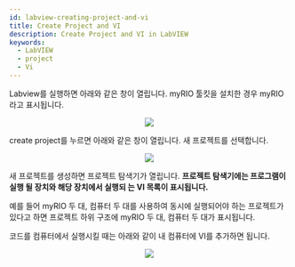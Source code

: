 ```yaml
---
id: labview-creating-project-and-vi
title: Create Project and VI
description: Create Project and VI in LabVIEW
keywords:
  - LabVIEW
  - project
  - Vi
---
```



Labview를 실행하면 아래와 같은 창이 열립니다. myRIO 툴킷을 설치한 경우 myRIO라고 표시됩니다.

<center>
  <img src={useBaseUrl("img/lang/labview/labview-project-start.png")} />
</center>

create project를 누르면 아래와 같은 창이 열립니다. 새 프로젝트를 선택합니다.

<center>
  <img src={useBaseUrl("img/lang/labview/labview-project-templete.png")} />
</center>

새 프로젝트를 생성하면 프로젝트 탐색기가 열립니다. **프로젝트 탐색기에는 프로그램이 실행 될 장치와 해당 장치에서 실행되 는 VI 목록이 표시됩니다.**

예를 들어 myRIO 두 대, 컴퓨터 두 대를 사용하여 동시에 실행되어야 하는 프로젝트가 있다고 하면 프로젝트 하위 구조에 myRIO 두 대, 컴퓨터 두 대가 표시됩니다.

코드를 컴퓨터에서 실행시킬 때는 아래와 같이 내 컴퓨터에 VI를 추가하면 됩니다.

<center>
  <img src={useBaseUrl("img/lang/labview/labview-create-vi.gif")} />
</center>

